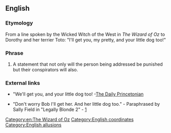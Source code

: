 ==English==

===Etymology===
From a line spoken by the Wicked Witch of the West in ''The Wizard of Oz'' to Dorothy and her terrier Toto: "I'll get you, my pretty, and your little dog too!"

===Phrase===
{{en-phrase|[[and]] [[your]] [[little]] [[dog]] [[too]]}}

# A statement that not only will the person being addressed be punished but their conspirators will also.

===External links===
*"We'll get you, and your little dog too! -[https://archive.is/20130628234611/www.dailyprincetonian.com/archives/2007/12/10/news/19654.shtml The Daily Princetonian]

[[Category:en:The Wizard of Oz]]
[[Category:English coordinates]]
[[Category:English allusions]]
* "Don't worry Bob I'll get her. And her little dog too." - Paraphrased by Sally Field in "Legally Blonde 2" - [http://www.imdb.com/title/tt0333780/quotes?item=qt0222796]